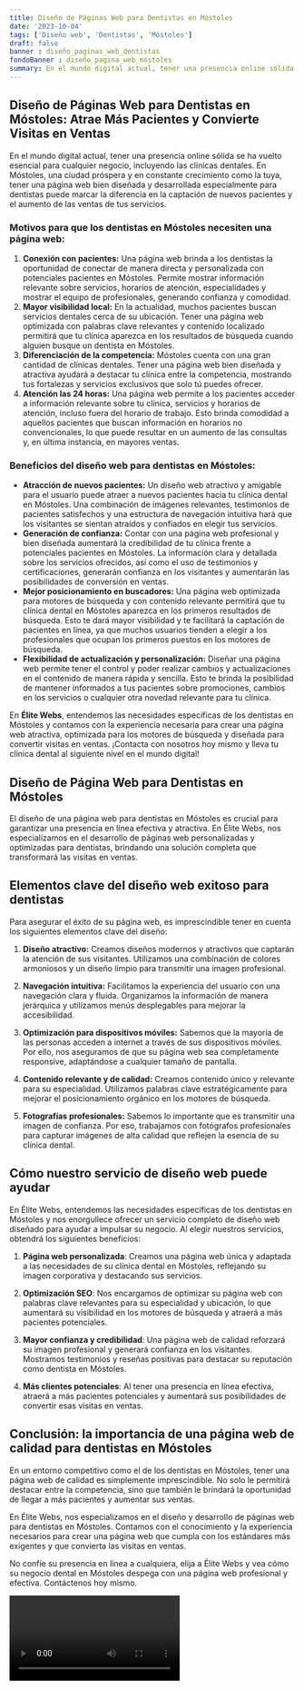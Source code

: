 ```yaml
---
title: Diseño de Páginas Web para Dentistas en Móstoles
date: '2023-10-04'
tags: ['Diseño web', 'Dentistas', 'Móstoles']
draft: false
banner : diseño_paginas_web_dentistas
fondoBanner : diseño_pagina_web_móstoles
summary: En el mundo digital actual, tener una presencia online sólida se ha vuelto esencial para cualquier negocio, incluyendo las clínicas dentales. En Móstoles, una ciudad próspera y en constante crecimiento como la tuya, tener una página web bien diseñada y desarrollada especialmente para dentistas puede marcar la diferencia en la captación de nuevos pacientes y el aumento de las ventas de tus servicios.
---
```


## **Diseño de Páginas Web para Dentistas en Móstoles: Atrae Más Pacientes y Convierte Visitas en Ventas**

En el mundo digital actual, tener una presencia online sólida se ha vuelto esencial para cualquier negocio, incluyendo las clínicas dentales. En Móstoles, una ciudad próspera y en constante crecimiento como la tuya, tener una página web bien diseñada y desarrollada especialmente para dentistas puede marcar la diferencia en la captación de nuevos pacientes y el aumento de las ventas de tus servicios.

### **Motivos para que los dentistas en Móstoles necesiten una página web:**

1. **Conexión con pacientes:** Una página web brinda a los dentistas la oportunidad de conectar de manera directa y personalizada con potenciales pacientes en Móstoles. Permite mostrar información relevante sobre servicios, horarios de atención, especialidades y mostrar el equipo de profesionales, generando confianza y comodidad.
2. **Mayor visibilidad local:** En la actualidad, muchos pacientes buscan servicios dentales cerca de su ubicación. Tener una página web optimizada con palabras clave relevantes y contenido localizado permitirá que tu clínica aparezca en los resultados de búsqueda cuando alguien busque un dentista en Móstoles.
3. **Diferenciación de la competencia:** Móstoles cuenta con una gran cantidad de clínicas dentales. Tener una página web bien diseñada y atractiva ayudará a destacar tu clínica entre la competencia, mostrando tus fortalezas y servicios exclusivos que solo tú puedes ofrecer.
4. **Atención las 24 horas:** Una página web permite a los pacientes acceder a información relevante sobre tu clínica, servicios y horarios de atención, incluso fuera del horario de trabajo. Esto brinda comodidad a aquellos pacientes que buscan información en horarios no convencionales, lo que puede resultar en un aumento de las consultas y, en última instancia, en mayores ventas.

### **Beneficios del diseño web para dentistas en Móstoles:**

- **Atracción de nuevos pacientes:** Un diseño web atractivo y amigable para el usuario puede atraer a nuevos pacientes hacia tu clínica dental en Móstoles. Una combinación de imágenes relevantes, testimonios de pacientes satisfechos y una estructura de navegación intuitiva hará que los visitantes se sientan atraídos y confiados en elegir tus servicios.
- **Generación de confianza:** Contar con una página web profesional y bien diseñada aumentará la credibilidad de tu clínica frente a potenciales pacientes en Móstoles. La información clara y detallada sobre los servicios ofrecidos, así como el uso de testimonios y certificaciones, generarán confianza en los visitantes y aumentarán las posibilidades de conversión en ventas.
- **Mejor posicionamiento en buscadores:** Una página web optimizada para motores de búsqueda y con contenido relevante permitirá que tu clínica dental en Móstoles aparezca en los primeros resultados de búsqueda. Esto te dará mayor visibilidad y te facilitará la captación de pacientes en línea, ya que muchos usuarios tienden a elegir a los profesionales que ocupan los primeros puestos en los motores de búsqueda.
- **Flexibilidad de actualización y personalización:** Diseñar una página web permite tener el control y poder realizar cambios y actualizaciones en el contenido de manera rápida y sencilla. Esto te brinda la posibilidad de mantener informados a tus pacientes sobre promociones, cambios en los servicios o cualquier otra novedad relevante para tu clínica.

En **Élite Webs**, entendemos las necesidades específicas de los dentistas en Móstoles y contamos con la experiencia necesaria para crear una página web atractiva, optimizada para los motores de búsqueda y diseñada para convertir visitas en ventas. ¡Contacta con nosotros hoy mismo y lleva tu clínica dental al siguiente nivel en el mundo digital!

<GifSeo />

<Cta />

## Diseño de Página Web para Dentistas en Móstoles

El diseño de una página web para dentistas en Móstoles es crucial para garantizar una presencia en línea efectiva y atractiva. En Élite Webs, nos especializamos en el desarrollo de páginas web personalizadas y optimizadas para dentistas, brindando una solución completa que transformará las visitas en ventas. 

## Elementos clave del diseño web exitoso para dentistas

Para asegurar el éxito de su página web, es imprescindible tener en cuenta los siguientes elementos clave del diseño:

1. **Diseño atractivo:** Creamos diseños modernos y atractivos que captarán la atención de sus visitantes. Utilizamos una combinación de colores armoniosos y un diseño limpio para transmitir una imagen profesional.

2. **Navegación intuitiva:** Facilitamos la experiencia del usuario con una navegación clara y fluida. Organizamos la información de manera jerárquica y utilizamos menús desplegables para mejorar la accesibilidad.

3. **Optimización para dispositivos móviles:** Sabemos que la mayoría de las personas acceden a internet a través de sus dispositivos móviles. Por ello, nos aseguramos de que su página web sea completamente responsive, adaptándose a cualquier tamaño de pantalla.

4. **Contenido relevante y de calidad:** Creamos contenido único y relevante para su especialidad. Utilizamos palabras clave estratégicamente para mejorar el posicionamiento orgánico en los motores de búsqueda.

5. **Fotografías profesionales:** Sabemos lo importante que es transmitir una imagen de confianza. Por eso, trabajamos con fotógrafos profesionales para capturar imágenes de alta calidad que reflejen la esencia de su clínica dental.

## Cómo nuestro servicio de diseño web puede ayudar

En Élite Webs, entendemos las necesidades específicas de los dentistas en Móstoles y nos enorgullece ofrecer un servicio completo de diseño web diseñado para ayudar a impulsar su negocio. Al elegir nuestros servicios, obtendrá los siguientes beneficios:

1. **Página web personalizada**: Creamos una página web única y adaptada a las necesidades de su clínica dental en Móstoles, reflejando su imagen corporativa y destacando sus servicios.

2. **Optimización SEO**: Nos encargamos de optimizar su página web con palabras clave relevantes para su especialidad y ubicación, lo que aumentará su visibilidad en los motores de búsqueda y atraerá a más pacientes potenciales.

3. **Mayor confianza y credibilidad**: Una página web de calidad reforzará su imagen profesional y generará confianza en los visitantes. Mostramos testimonios y reseñas positivas para destacar su reputación como dentista en Móstoles.

4. **Más clientes potenciales**: Al tener una presencia en línea efectiva, atraerá a más pacientes potenciales y aumentará sus posibilidades de convertir esas visitas en ventas.

## Conclusión: la importancia de una página web de calidad para dentistas en Móstoles

En un entorno competitivo como el de los dentistas en Móstoles, tener una página web de calidad es simplemente imprescindible. No solo le permitirá destacar entre la competencia, sino que también le brindará la oportunidad de llegar a más pacientes y aumentar sus ventas.

En Élite Webs, nos especializamos en el diseño y desarrollo de páginas web para dentistas en Móstoles. Contamos con el conocimiento y la experiencia necesarios para crear una página web que cumpla con los estándares más exigentes y que convierta las visitas en ventas.

No confíe su presencia en línea a cualquiera, elija a Élite Webs y vea cómo su negocio dental en Móstoles despega con una página web profesional y efectiva. Contáctenos hoy mismo.

<Video />

<CtaBot job='Dentistas' city='Móstoles'/>

<Gmaps query='Móstoles+españa+maps' />